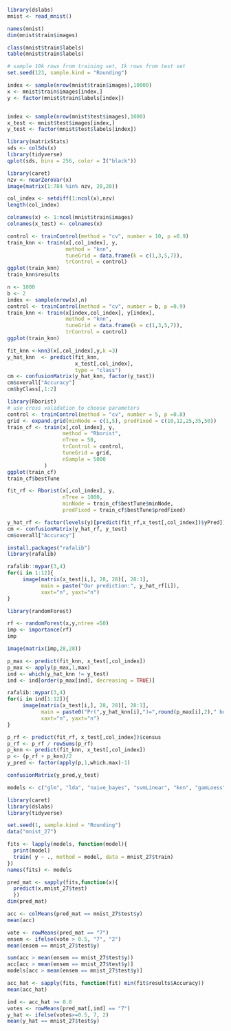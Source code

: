 

```r
library(dslabs)
mnist <- read_mnist()

names(mnist)
dim(mnist$train$images)

class(mnist$train$labels)
table(mnist$train$labels)

# sample 10k rows from training set, 1k rows from test set
set.seed(123, sample.kind = "Rounding")

index <- sample(nrow(mnist$train$images),10000)
x <- mnist$train$images[index,]
y <- factor(mnist$train$labels[index])


index <- sample(nrow(mnist$test$images),1000)
x_test <- mnist$test$images[index,]
y_test <- factor(mnist$test$labels[index])
```
```r
library(matrixStats)
sds <- colSds(x)
library(tidyverse)
qplot(sds, bins = 256, color = I("black"))

library(caret)
nzv <- nearZeroVar(x)
image(matrix(1:784 %in% nzv, 28,28))

col_index <- setdiff(1:ncol(x),nzv)
length(col_index)
```
```r
colnames(x) <- 1:ncol(mnist$train$images)
colnames(x_test) <- colnames(x)

control <- trainControl(method = "cv", number = 10, p =0.9)
train_knn <- train(x[,col_index], y,
                   method = "knn",
                   tuneGrid = data.frame(k = c(1,3,5,7)),
                   trControl = control)
ggplot(train_knn)
train_knn$results

n <- 1000
b <- 2
index <- sample(nrow(x),n)
control <- trainControl(method = "cv", number = b, p =0.9)
train_knn <- train(x[index,col_index], y[index],
                   method = "knn",
                   tuneGrid = data.frame(k = c(1,3,5,7)),
                   trControl = control)
ggplot(train_knn)

fit_knn <-knn3(x[,col_index],y,k =3)
y_hat_knn  <- predict(fit_knn,
                      x_test[,col_index],
                      type = "class")
cm <- confusionMatrix(y_hat_knn, factor(y_test))
cm$overall["Accuracy"]
cm$byClass[,1:2]
```
```r
library(Rborist)
# use cross validation to choose parameters
control <- trainControl(method = "cv", number = 5, p =0.8)
grid <- expand.grid(minNode = c(1,5), predFixed = c(10,12,25,35,50))
train_cf <- train(x[,col_index], y,
                  method = "Rborist",
                  nTree = 50,
                  trControl = control,
                  tuneGrid = grid,
                  nSample = 5000
            )
ggplot(train_cf)
train_cf$bestTune

fit_rf <- Rborist(x[,col_index], y,
                  nTree = 1000,
                  minNode = train_cf$bestTune$minNode,
                  predFixed = train_cf$bestTune$predFixed)

y_hat_rf <- factor(levels(y)[predict(fit_rf,x_test[,col_index])$yPred])
cm <- confusionMatrix(y_hat_rf, y_test)
cm$overall["Accuracy"]

install.packages("rafalib")
library(rafalib)

rafalib::mypar(3,4)
for(i in 1:12){
     image(matrix(x_test[i,], 28, 28)[, 28:1], 
           main = paste("Our prediction:", y_hat_rf[i]),
           xaxt="n", yaxt="n")
}
```
```r
library(randomForest)

rf <- randomForest(x,y,ntree =50)
imp <- importance(rf)
imp

image(matrix(imp,28,28))

p_max <- predict(fit_knn, x_test[,col_index])
p_max <- apply(p_max,1,max)
ind <- which(y_hat_knn != y_test)
ind <- ind[order(p_max[ind], decreasing = TRUE)]

rafalib::mypar(3,4)
for(i in ind[1:12]){
     image(matrix(x_test[i,], 28, 28)[, 28:1], 
           main = paste0("Pr(",y_hat_knn[i],")=",round(p_max[i],2)," but is a", y_test[i]),
           xaxt="n", yaxt="n")
}
```
```r
p_rf <- predict(fit_rf, x_test[,col_index])$census
p_rf <- p_rf / rowSums(p_rf)
p_knn <- predict(fit_knn, x_test[,col_index])
p <- (p_rf + p_knn)/2
y_pred <- factor(apply(p,1,which.max)-1)

confusionMatrix(y_pred,y_test)
```
```r
models <- c("glm", "lda", "naive_bayes", "svmLinear", "knn", "gamLoess", "multinom", "qda", "rf", "adaboost")

library(caret)
library(dslabs)
library(tidyverse)

set.seed(1, sample.kind = "Rounding")
data("mnist_27")

fits <- lapply(models, function(model){
  print(model)
  train( y ~ ., method = model, data = mnist_27$train)
})
names(fits) <- models

pred_mat <- sapply(fits,function(x){
  predict(x,mnist_27$test)
  })
dim(pred_mat)

acc <- colMeans(pred_mat == mnist_27$test$y)
mean(acc)

vote <- rowMeans(pred_mat == "7")
ensem <- ifelse(vote > 0.5, "7", "2")
mean(ensem == mnist_27$test$y)

sum(acc > mean(ensem == mnist_27$test$y))
acc[acc > mean(ensem == mnist_27$test$y)]
models[acc > mean(ensem == mnist_27$test$y)]

acc_hat <- sapply(fits, function(fit) min(fit$results$Accuracy))
mean(acc_hat)

ind <- acc_hat >= 0.8
votes <- rowMeans(pred_mat[,ind] == "7")
y_hat <- ifelse(votes>=0.5, 7, 2)
mean(y_hat == mnist_27$test$y)
```




